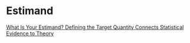 # Estimand

[What Is Your Estimand? Defining the Target Quantity Connects Statistical Evidence to Theory](https://journals.sagepub.com/doi/full/10.1177/00031224211004187?casa_token=SmrCxrPJRm4AAAAA%3ABaK3F3w0jYX8vnlx0drIa6d6DUtN-T8LK0Nj9qo0bJKXUiSvXud2S6ldgDr3vIVGNN0c0BBsIQI)
